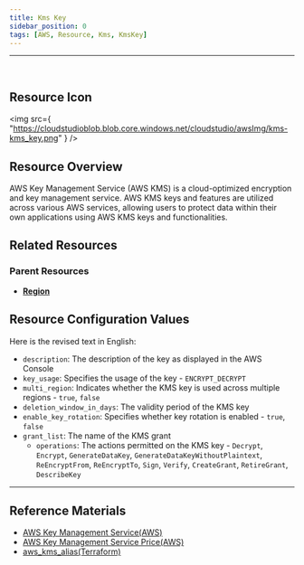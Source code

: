 ```yaml
---
title: Kms Key
sidebar_position: 0
tags: [AWS, Resource, Kms, KmsKey]
---
```


<hr />
<br />

## Resource Icon

<img
    src={
        "https://cloudstudioblob.blob.core.windows.net/cloudstudio/awsImg/kms-kms_key.png"
    }
/>

## Resource Overview

AWS Key Management Service (AWS KMS) is a cloud-optimized encryption and key management service. 
AWS KMS keys and features are utilized across various AWS services, allowing users to protect data within their own applications using AWS KMS keys and functionalities.

## Related Resources

### Parent Resources

-   [**Region**](https://docs.cstudio.app/docs/resource/aws/Base/Region)

## Resource Configuration Values

Here is the revised text in English:

-   `description`: The description of the key as displayed in the AWS Console
-   `key_usage`: Specifies the usage of the key - `ENCRYPT_DECRYPT`
-   `multi_region`: Indicates whether the KMS key is used across multiple regions - `true`, `false`
-   `deletion_window_in_days`: The validity period of the KMS key
-   `enable_key_rotation`: Specifies whether key rotation is enabled - `true`, `false`
-   `grant_list`: The name of the KMS grant
    -   `operations`: The actions permitted on the KMS key - `Decrypt`, `Encrypt`, `GenerateDataKey`, `GenerateDataKeyWithoutPlaintext`, `ReEncryptFrom`, `ReEncryptTo`, `Sign`, `Verify`, `CreateGrant`, `RetireGrant`, `DescribeKey`

---

## Reference Materials

-   [AWS Key Management Service(AWS)](https://docs.aws.amazon.com/ko_kr/kms/latest/developerguide/overview.html)
-   [AWS Key Management Service Price(AWS)](https://aws.amazon.com/ko/kms/pricing/?nc1=h_ls)
-   [aws_kms_alias(Terraform)](https://registry.terraform.io/providers/hashicorp/aws/latest/docs/resources/kms_alias)
